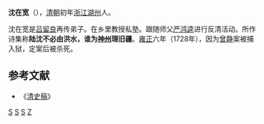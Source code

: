 '''沈在宽'''（{{bd|？||1732年||catIdx=S}}），[[清朝|清朝]]初年[[浙江|浙江]][[湖州|湖州]]人。

沈在宽是[[吕留良|吕留良]]再传弟子。在乡里教授私塾。跟随师父[[严鸿逵|严鸿逵]]进行反清活动。所作诗集称'''陆沈不必由洪水，谁为[[神州|神州]]理旧疆'''。[[雍正|雍正]]六年（1728年），因为[[曾静|曾静]]案被捕入狱，定案后被杀死。
==参考文献==
*《[[清史稿|清史稿]]》

[[Category:清朝作家|S]]
[[Category:清朝文字狱受难者|S]]
[[Category:湖州人|S]] 
[[Category:沈姓|Z]]